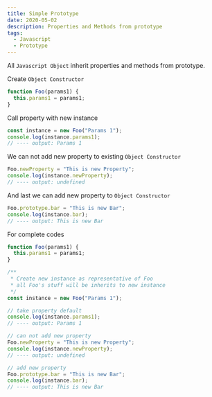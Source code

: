 ```yaml
---
title: Simple Prototype
date: 2020-05-02
description: Properties and Methods from prototype
tags:
  - Javascript
  - Prototype
---
```


All `Javascript Object` inherit properties and methods from prototype.

Create `Object Constructor`

```js
function Foo(params1) {
  this.params1 = params1;
}
```

Call property with new instance

```js
const instance = new Foo("Params 1");
console.log(instance.params1);
// ---- output: Params 1
```

We can not add new property to existing `Object Constructor`

```js
Foo.newProperty = "This is new Property";
console.log(instance.newProperty);
// ---- output: undefined
```

And last we can add new property to `Object Constructor`

```js
Foo.prototype.bar = "This is new Bar";
console.log(instance.bar);
// ---- output: This is new Bar
```

For complete codes

```js
function Foo(params1) {
  this.params1 = params1;
}

/**
 * Create new instance as representative of Foo
 * all Foo's stuff will be inherits to new instance
 */
const instance = new Foo("Params 1");

// take property default
console.log(instance.params1);
// ---- output: Params 1

// can not add new property
Foo.newProperty = "This is new Property";
console.log(instance.newProperty);
// ---- output: undefined

// add new property
Foo.prototype.bar = "This is new Bar";
console.log(instance.bar);
// ---- output: This is new Bar
```
